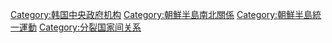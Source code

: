 [[Category:韩国中央政府机构|Category:韩国中央政府机构]]
[[Category:朝鮮半島南北關係|Category:朝鮮半島南北關係]]
[[Category:朝鮮半島統一運動|Category:朝鮮半島統一運動]]
[[Category:分裂国家间关系|Category:分裂国家间关系]]